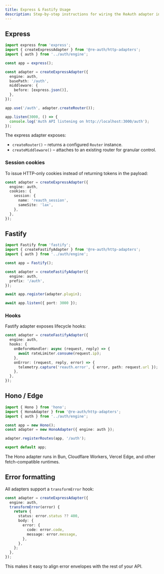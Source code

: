 ```yaml
---
title: Express & Fastify Usage
description: Step-by-step instructions for wiring the ReAuth adapter into common Node servers.
---
```


## Express

```ts
import express from 'express';
import { createExpressAdapter } from '@re-auth/http-adapters';
import { auth } from '../auth/engine';

const app = express();

const adapter = createExpressAdapter({
  engine: auth,
  basePath: '/auth',
  middleware: {
    before: [express.json()],
  },
});

app.use('/auth', adapter.createRouter());

app.listen(3000, () => {
  console.log('Auth API listening on http://localhost:3000/auth');
});
```

The express adapter exposes:

- `createRouter()` – returns a configured `Router` instance.
- `createMiddleware()` – attaches to an existing router for granular control.

### Session cookies

To issue HTTP-only cookies instead of returning tokens in the payload:

```ts
const adapter = createExpressAdapter({
  engine: auth,
  cookies: {
    session: {
      name: 'reauth_session',
      sameSite: 'lax',
    },
  },
});
```

## Fastify

```ts
import Fastify from 'fastify';
import { createFastifyAdapter } from '@re-auth/http-adapters';
import { auth } from '../auth/engine';

const app = Fastify();

const adapter = createFastifyAdapter({
  engine: auth,
  prefix: '/auth',
});

await app.register(adapter.plugin);

await app.listen({ port: 3000 });
```

### Hooks

Fastify adapter exposes lifecycle hooks:

```ts
const adapter = createFastifyAdapter({
  engine: auth,
  hooks: {
    onBeforeHandler: async (request, reply) => {
      await rateLimiter.consume(request.ip);
    },
    onError: (request, reply, error) => {
      telemetry.capture('reauth.error', { error, path: request.url });
    },
  },
});
```

## Hono / Edge

```ts
import { Hono } from 'hono';
import { HonoAdapter } from '@re-auth/http-adapters';
import { auth } from '../auth/engine';

const app = new Hono();
const adapter = new HonoAdapter({ engine: auth });

adapter.registerRoutes(app, '/auth');

export default app;
```

The Hono adapter runs in Bun, Cloudflare Workers, Vercel Edge, and other fetch-compatible runtimes.

## Error formatting

All adapters support a `transformError` hook:

```ts
const adapter = createExpressAdapter({
  engine: auth,
  transformError(error) {
    return {
      status: error.status ?? 400,
      body: {
        error: {
          code: error.code,
          message: error.message,
        },
      },
    };
  },
});
```

This makes it easy to align error envelopes with the rest of your API.
